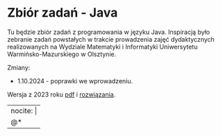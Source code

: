 # Zbiór zadań - Java {.unnumbered}

Tu będzie zbiór zadań z programowania w języku Java. Inspiracją było zebranie zadań powstałych w trakcie prowadzenia zajęć dydaktycznych realizowanych na Wydziale Matematyki i Informatyki Uniwersytetu Warmińsko-Mazurskiego w Olsztynie.

Zmiany:

* 1.10.2024 - poprawki we wprowadzeniu.


Wersja z 2023 roku [pdf](/data/zbior2023.pdf) i [rozwiązania](https://github.com/pjastr/java-rozw2023).

---
nocite: |
  @*
---
